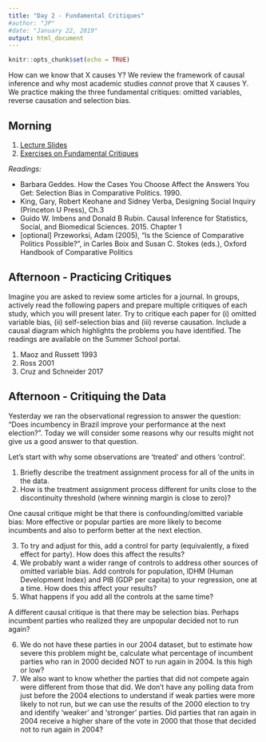 ```yaml
---
title: "Day 2 - Fundamental Critiques"
#author: "JP"
#date: "January 22, 2019"
output: html_document
---
```


```r
knitr::opts_chunk$set(echo = TRUE)
```

How can we know that X causes Y? We review the framework of causal inference and why most academic studies *cannot* prove that X causes Y. We practice making the three fundamental critiques: omitted variables, reverse causation and selection bias.

## Morning

1. [Lecture Slides](https://jonnyphillips.github.io/Causal_Critiques_2020/Day 2/Slides_Day_2_2024_v1.pdf)
2. [Exercises on Fundamental Critiques](https://jonnyphillips.github.io/Causal_Critiques_2020/Day 2/Day_2_exercises.html)

*Readings:* 

- Barbara Geddes. How the Cases You Choose Affect the Answers You Get: Selection Bias in Comparative Politics. 1990.
- King, Gary, Robert Keohane and Sidney Verba, Designing Social Inquiry (Princeton U
Press), Ch.3
- Guido W. Imbens and Donald B Rubin. Causal Inference for Statistics, Social, and Biomedical Sciences. 2015. Chapter 1
- [optional] Przeworksi, Adam (2005), "Is the Science of Comparative Politics Possible?", in Carles Boix and Susan C. Stokes (eds.), Oxford Handbook of Comparative Politics


## Afternoon - Practicing Critiques

Imagine you are asked to review some articles for a journal. In groups, actively read the following papers and prepare multiple critiques of each study, which you will present later. Try to critique each paper for (i) omitted variable bias, (ii) self-selection bias and (iii) reverse causation. Include a causal diagram which highlights the problems you have identified. The readings are available on the Summer School portal. 

1. Maoz and Russett 1993
2. Ross 2001
3. Cruz and Schneider 2017

## Afternoon - Critiquing the Data

Yesterday we ran the observational regression to answer the question: “Does incumbency in Brazil improve your performance at the next election?”. Today we will consider some reasons why our results might not give us a good answer to that question. 

Let's start with why some observations are 'treated' and others 'control'.   

1. Briefly describe the treatment assignment process for all of the units in the data.   
2. How is the treatment assignment process different for units close to the discontinuity threshold (where winning margin is close to zero)?

One causal critique might be that there is confounding/omitted variable bias: More effective or popular parties are more likely to become incumbents and also to perform better at the next election.  

3. To try and adjust for this, add a control for party (equivalently, a fixed effect for party). How does this affect the results?  
4. We probably want a wider range of controls to address other sources of omitted variable bias. Add controls for population, IDHM (Human Development Index) and PIB (GDP per capita) to your regression, one at a time. How does this affect your results?  
5. What happens if you add all the controls at the same time?

A different causal critique is that there may be selection bias. Perhaps incumbent parties who realized they are unpopular decided not to run again?

6. We do not have these parties in our 2004 dataset, but to estimate how severe this problem might be, calculate what percentage of incumbent parties who ran in 2000 decided NOT to run again in 2004. Is this high or low?  
7. We also want to know whether the parties that did not compete again were different from those that did. We don’t have any polling data from just before the 2004 elections to understand if weak parties were more likely to not run, but we can use the results of the 2000 election to try and identify ‘weaker’ and ‘stronger’ parties. Did parties that ran again in 2004 receive a higher share of the vote in 2000 that those that decided not to run again in 2004?

